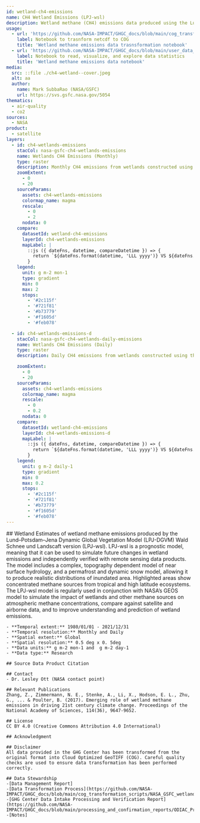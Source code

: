 ```yaml
---
id: wetland-ch4-emissions
name: CH4 Wetland Emissions (LPJ-wsl)
description: Wetland methane (CH4) emissions data produced using the Lund–Potsdam–Jena Dynamic Global Vegetation Model (LPJ-DGVM) Wald Schnee und Landscaft version (LPJ-wsl).
usage:
  - url: 'https://github.com/NASA-IMPACT/GHGC_docs/blob/main/cog_transformation_scripts/NASA_GSFC_wetlands_transformation.py'
    label: Notebook to trasnform netcdf to COG
    title: 'Wetland methane emissions data trasnsformation notebook'
  - url: 'https://github.com/NASA-IMPACT/GHGC_docs/blob/main/user_data_notebooks/wetland_methane_emissions.ipynb'
    label: Notebook to read, visualize, and explore data statistics
    title: 'Wetland methane emissions data notebook'
media:
  src: ::file ./ch4-wetland--cover.jpeg
  alt: aa
  author:
    name: Mark SubbaRao (NASA/GSFC)
    url: https://svs.gsfc.nasa.gov/5054
thematics:
  - air-quality
  - co2
sources:
  - NASA
product:
  - satellite
layers:
  - id: ch4-wetlands-emissions
    stacCol: nasa-gsfc-ch4-wetlands-emissions
    name: Wetlands CH4 Emissions (Monthly)
    type: raster
    description: Monthly CH4 emissions from wetlands constructed using the LBJ-wsl model version
    zoomExtent:
      - 0
      - 20
    sourceParams:
      assets: ch4-wetlands-emissions
      colormap_name: magma
      rescale:
        - 0
        - 2
      nodata: 0
    compare:
      datasetId: wetland-ch4-emissions
      layerId: ch4-wetlands-emissions
      mapLabel: |
        ::js ({ dateFns, datetime, compareDatetime }) => {
          return `${dateFns.format(datetime, 'LLL yyyy')} VS ${dateFns.format(compareDatetime, 'LLL yyyy')}`;
        }
    legend:
      unit: g m-2 mon-1
      type: gradient
      min: 0
      max: 2
      stops:
        - '#2c115f'
        - '#721f81'
        - '#b73779'
        - '#f1605d'
        - '#feb078'

  - id: ch4-wetlands-emissions-d
    stacCol: nasa-gsfc-ch4-wetlands-daily-emissions
    name: Wetlands CH4 Emissions (Daily)
    type: raster
    description: Daily CH4 emissions from wetlands constructed using the LBJ-wsl model version

    zoomExtent:
      - 0
      - 20
    sourceParams:
      assets: ch4-wetlands-emissions
      colormap_name: magma
      rescale:
        - 0
        - 0.2
      nodata: 0
    compare:
      datasetId: wetland-ch4-emissions
      layerId: ch4-wetlands-emissions-d
      mapLabel: |
        ::js ({ dateFns, datetime, compareDatetime }) => {
          return `${dateFns.format(datetime, 'LLL yyyy')} VS ${dateFns.format(compareDatetime, 'LLL yyyy')}`;
        }
    legend:
      unit: g m-2 daily-1
      type: gradient
      min: 0
      max: 0.2
      stops:
        - '#2c115f'
        - '#721f81'
        - '#b73779'
        - '#f1605d'
        - '#feb078'     
---
```


<Block>
  <Prose>
    ## Wetland
    Estimates of wetland methane emissions produced by the Lund–Potsdam–Jena Dynamic Global Vegetation Model (LPJ-DGVM) Wald Schnee und Landscaft version (LPJ-wsl). LPJ-wsl is a prognostic model, meaning that it can be used to simulate future changes in wetland emissions and independently verified with remote sensing data products. The model includes a complex, topography dependent model of near surface hydrology, and a permafrost and dynamic snow model, allowing it to produce realistic distributions of inundated area. Highlighted areas show concentrated methane sources from tropical and high latitude ecosystems. The LPJ-wsl model is regularly used in conjunction with NASA’s GEOS model to simulate the impact of wetlands and other methane sources on atmospheric methane concentrations, compare against satellite and airborne data, and to improve understanding and prediction of wetland emissions.
    
    - **Temporal extent:** 1980/01/01 - 2021/12/31    
    - **Temporal resolution:** Monthly and Daily    
    - **Spatial extent:** Global    
    - **Spatial resolution:** 0.5 deg x 0. 5deg    
    - **Data units:** g m-2 mon-1 and  g m-2 day-1      
    - **Data type:** Research
    
    ## Source Data Product Citation

    ## Contact
    - Dr. Lesley Ott (NASA contact point)
    
    ## Relevant Publications
    Zhang, Z., Zimmermann, N. E., Stenke, A., Li, X., Hodson, E. L., Zhu, G., ... & Poulter, B. (2017). Emerging role of wetland methane emissions in driving 21st century climate change. Proceedings of the National Academy of Sciences, 114(36), 9647-9652.
    
    ## License
    CC BY 4.0 (Creative Commons Attribution 4.0 International)

    ## Acknowledgment

    ## Disclaimer
    All data provided in the GHG Center has been transformed from the original format into Cloud Optimized GeoTIFF (COG). Careful quality checks are used to ensure data transformation has been performed correctly.
    
    ## Data Stewardship
    -[Data Management Report]
    -[Data Transformation Process](https://github.com/NASA-IMPACT/GHGC_docs/blob/main/cog_transformation_scripts/NASA_GSFC_wetlands_transformation.py)
    -[GHG Center Data Intake Processing and Verification Report](https://github.com/NASA-IMPACT/GHGC_docs/blob/main/processing_and_confirmation_reports/ODIAC_Processing%20and%20Confirmation%20Report%20.pdf)
    -[Notes]

  </Prose>
</Block>
